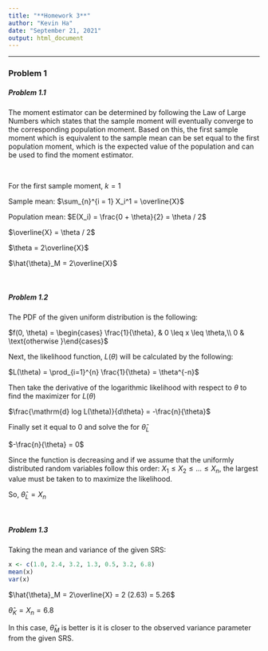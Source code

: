 ```yaml
---
title: "**Homework 3**"
author: "Kevin Ha"
date: "September 21, 2021"
output: html_document
---
```


---

### **Problem 1**

##### Problem 1.1
The moment estimator can be determined by following the Law of Large Numbers which states that the sample moment will eventually converge to the corresponding
population moment. Based on this, the first sample moment which is equivalent to the sample mean can be set equal to the first population moment, which is the expected value of the population
and can be used to find the moment estimator.

\

For the first sample moment, $k = 1$

Sample mean: $\sum_{n}^{i = 1} X_i^1 = \overline{X}$

Population mean: $E(X_i) = \frac{0 + \theta}{2} = \theta / 2$

$\overline{X} = \theta / 2$

$\theta = 2\overline{X}$

$\hat{\theta}_M = 2\overline{X}$

\

##### Problem 1.2
The PDF of the given uniform distribution is the following:

$f(0, \theta) = \begin{cases} \frac{1}{\theta}, &  0 \leq x \leq \theta,\\ 0  & \text{otherwise }\end{cases}$

Next, the likelihood function, $L(\theta)$ will be calculated by the following:

$L(\theta) = \prod_{i=1}^{n} \frac{1}{\theta} = \theta^{-n}$

Then take the derivative of the logarithmic likelihood with respect to $\theta$ to find the maximizer for $L(\theta)$

$\frac{\mathrm{d} log L(\theta)}{d\theta} = -\frac{n}{\theta}$

Finally set it equal to 0 and solve the for $\hat{\theta}_L$

$-\frac{n}{\theta} = 0$

Since the function is decreasing and if we assume that the uniformly distributed random variables follow this order: $X_1 \leq X_2 \leq ... \leq X_n$, the largest value must be taken to to maximize the likelihood.

So, $\hat{\theta}_L = X_n$
 
\

##### Problem 1.3
Taking the mean and variance of the given SRS:

```r
x <- c(1.0, 2.4, 3.2, 1.3, 0.5, 3.2, 6.8)
mean(x)
var(x)
```

$\hat{\theta}_M = 2\overline{X} = 2 (2.63) = 5.26$

$\hat{\theta}_K = X_n = 6.8$

In this case, $\hat{\theta}_M$ is better is it is closer to the observed variance parameter from the given SRS.

